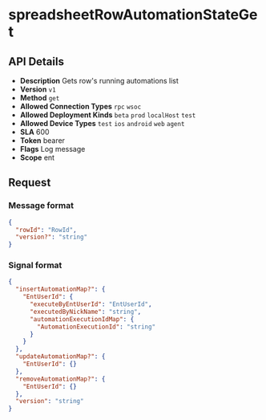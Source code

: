 # spreadsheetRowAutomationStateGet

## API Details

- **Description** Gets row's running automations list
- **Version** `v1`
- **Method** `get`
- **Allowed Connection Types** `rpc` `wsoc` 
- **Allowed Deployment Kinds** `beta` `prod` `localHost` `test` 
- **Allowed Device Types** `test` `ios` `android` `web` `agent` 
- **SLA** 600
- **Token** bearer
- **Flags** Log message
- **Scope** ent


## Request

### Message format

```json
{
  "rowId": "RowId",
  "version?": "string"
}
```

### Signal format

```json
{
  "insertAutomationMap?": {
    "EntUserId": {
      "executeByEntUserId": "EntUserId",
      "executedByNickName": "string",
      "automationExecutionIdMap": {
        "AutomationExecutionId": "string"
      }
    }
  },
  "updateAutomationMap?": {
    "EntUserId": {}
  },
  "removeAutomationMap?": {
    "EntUserId": {}
  },
  "version": "string"
}
```

